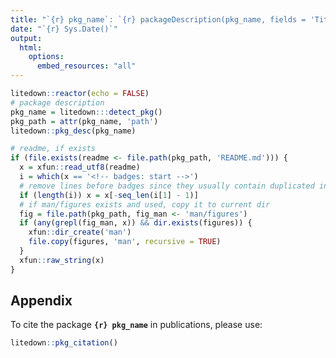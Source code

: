 ```yaml
---
title: "`{r} pkg_name`: `{r} packageDescription(pkg_name, fields = 'Title')`"
date: "`{r} Sys.Date()`"
output:
  html:
    options:
      embed_resources: "all"
---
```


```r
litedown::reactor(echo = FALSE)
# package description
pkg_name = litedown:::detect_pkg()
pkg_path = attr(pkg_name, 'path')
litedown::pkg_desc(pkg_name)
```

```r
# readme, if exists
if (file.exists(readme <- file.path(pkg_path, 'README.md'))) {
  x = xfun::read_utf8(readme)
  i = which(x == '<!-- badges: start -->')
  # remove lines before badges since they usually contain duplicated info (e.g., title)
  if (length(i)) x = x[-seq_len(i[1] - 1)]
  # if man/figures exists and used, copy it to current dir
  fig = file.path(pkg_path, fig_man <- 'man/figures')
  if (any(grepl(fig_man, x)) && dir.exists(figures)) {
    xfun::dir_create('man')
    file.copy(figures, 'man', recursive = TRUE)
  }
  xfun::raw_string(x)
}
```

## Appendix {.appendix}

To cite the package **`{r} pkg_name`** in publications, please use:

```r
litedown::pkg_citation()
```
